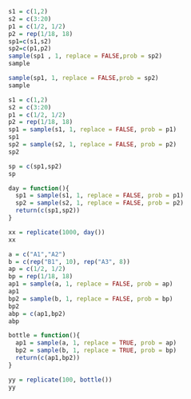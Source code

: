 ```r
s1 = c(1,2)
s2 = c(3:20)
p1 = c(1/2, 1/2)
p2 = rep(1/18, 18)
sp1=c(s1,s2)
sp2=c(p1,p2)
sample(sp1 , 1, replace = FALSE,prob = sp2)
sample
```

```r
sample(sp1, 1, replace = FALSE,prob = sp2)
sample
```

```r
s1 = c(1,2)
s2 = c(3:20)
p1 = c(1/2, 1/2)
p2 = rep(1/18, 18)
sp1 = sample(s1, 1, replace = FALSE, prob = p1)
sp1
sp2 = sample(s2, 1, replace = FALSE, prob = p2)
sp2
```

```r
sp = c(sp1,sp2)
sp
```

```r
day = function(){
  sp1 = sample(s1, 1, replace = FALSE, prob = p1)
  sp2 = sample(s2, 1, replace = FALSE, prob = p2)
  return(c(sp1,sp2))
}
```


```r
xx = replicate(1000, day())
xx
```

```r
a = c("A1","A2")
b = c(rep("B1", 10), rep("A3", 8))
ap = c(1/2, 1/2)
bp = rep(1/18, 18)
ap1 = sample(a, 1, replace = FALSE, prob = ap)
ap1
bp2 = sample(b, 1, replace = FALSE, prob = bp)
bp2
abp = c(ap1,bp2)
abp
```
```r
bottle = function(){
  ap1 = sample(a, 1, replace = TRUE, prob = ap)
  bp2 = sample(b, 1, replace = TRUE, prob = bp)
  return(c(ap1,bp2))
}
```

```r
yy = replicate(100, bottle())
yy
```

